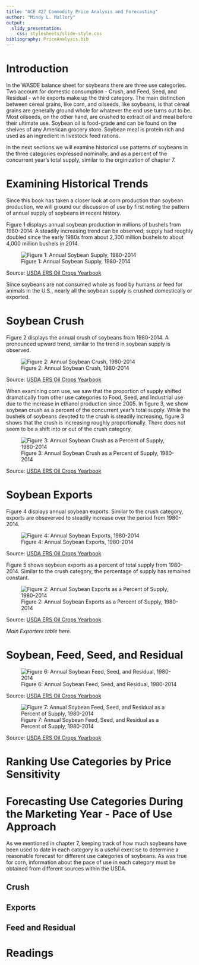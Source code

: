 ```yaml
---
title: "ACE 427 Commodity Price Analysis and Forecasting"
author: "Mindy L. Mallory"
output:
  slidy_presentation:
    css: stylesheets/slide-style.css
bibliography: PriceAnalysis.bib
---
```


# Introduction 

In the WASDE balance sheet for soybeans there are three use categories. Two account for domestic consumption - Crush, and Feed, Seed, and Residual - while exports make up the third category. The main distinction between cereal grains, like corn, and oilseeds, like soybeans, is that cereal grains are generally ground whole for whatever the end use turns out to be. Most oilseeds, on the other hand, are crushed to extract oil and meal before their ultimate use. Soybean oil is food-grade and can be found on the shelves of any American grocery store. Soybean meal is protein rich and used as an ingredient in livestock feed rations.  

In the next sections we will examine historical use patterns of soybeans in the three categories expressed nominally, and as a percent of the concurrent year's total supply, similar to the orginization of chapter 7.  

# Examining Historical Trends

Since this book has taken a closer look at corn production than soybean production, we will ground our discussion of use by first noting the pattern of annual supply of soybeans in recent history. 

Figure 1 displays annual soybean production in millions of bushels from 1980-2014. A steadily increasing trend can be observed; supply had roughly doubled since the early 1980s from about 2,300 million bushels to about 4,000 million bushels in 2014. 

![Figure 1: Annual Soybean Supply, 1980-2014](Excel-files\ForecastingUseSoy-OilCropsYearbook_files/image013.png)

Source: [USDA ERS Oil Crops Yearbook](http://www.ers.usda.gov/data-products/oil-crops-yearbook.aspx)

Since soybeans are not consumed whole as food by humans or feed for animals in the U.S., nearly all the soybean supply is crushed domestically or exported. 

# Soybean Crush

Figure 2 displays the annual crush of soybeans from 1980-2014. A pronounced upward trend, similar to the trend in soybean supply is observed. 

![Figure 2: Annual Soybean Crush, 1980-2014](Excel-files\ForecastingUseSoy-OilCropsYearbook_files/image005.png)

Source: [USDA ERS Oil Crops Yearbook](http://www.ers.usda.gov/data-products/oil-crops-yearbook.aspx)

When examining corn use, we saw that the proportion of supply shifted dramatically from other use categories to Food, Seed, and Industrial use due to the increase in ethanol production since 2005. In figure 3, we show soybean crush as a percent of the concurrent year's total supply. While the bushels of soybeans devoted to the crush is steadily increasing, figure 3 shows that the crush is increasing roughly proportionally. There does not seem to be a shift into or out of the crush category. 

![Figure 3: Annual Soybean Crush as a Percent of Supply, 1980-2014](Excel-files\ForecastingUseSoy-OilCropsYearbook_files/image007.png)

Source: [USDA ERS Oil Crops Yearbook](http://www.ers.usda.gov/data-products/oil-crops-yearbook.aspx)


# Soybean Exports 

Figure 4 displays annual soybean exports. Similar to the crush category, exports are obseverved to steadily increase over the period from 1980-2014. 

![Figure 4: Annual Soybean Exports, 1980-2014](Excel-files\ForecastingUseSoy-OilCropsYearbook_files/image001.png)

Source: [USDA ERS Oil Crops Yearbook](http://www.ers.usda.gov/data-products/oil-crops-yearbook.aspx)

Figure 5 shows soybean exports as a percent of total supply from 1980-2014. Similar to the crush category, the percentage of supply has remained constant. 

![Figure 2: Annual Soybean Exports as a Percent of Supply, 1980-2014](Excel-files\ForecastingUseSoy-OilCropsYearbook_files/image009.png)

Source: [USDA ERS Oil Crops Yearbook](http://www.ers.usda.gov/data-products/oil-crops-yearbook.aspx)

*Main Exporters table here.*  

# Soybean, Feed, Seed, and Residual

 
![Figure 6: Annual Soybean Feed, Seed, and Residual, 1980-2014](Excel-files\ForecastingUseSoy-OilCropsYearbook_files/image003.png)

Source: [USDA ERS Oil Crops Yearbook](http://www.ers.usda.gov/data-products/oil-crops-yearbook.aspx)


![Figure 7: Annual Soybean Feed, Seed, and Residual as a Percent of Supply, 1980-2014](Excel-files\ForecastingUseSoy-OilCropsYearbook_files/image012.png)

Source: [USDA ERS Oil Crops Yearbook](http://www.ers.usda.gov/data-products/oil-crops-yearbook.aspx)

 

# Ranking Use Categories by Price Sensitivity

 

# Forecasting Use Categories During the Marketing Year - Pace of Use Approach

As we mentioned in chapter 7, keeping track of how much soybeans have been used to date in each category is a useful exercise to determine a reasonable forecast for different use categories of soybeans. As was true for corn, information about the pace of use in each category must be obtained from different sources within the USDA. 

## Crush



## Exports 

 

## Feed and Residual

   

# Readings 


